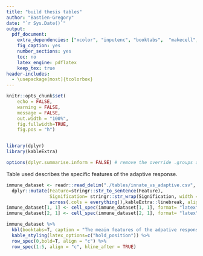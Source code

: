 ```yaml
---
title: "build thesis tables"
author: "Bastien-Gregory"
date: "`r Sys.Date()`"
output:
  pdf_document:
    extra_dependencies: ["xcolor", "inputenc", "booktabs",  "makecell",  "multirow", "hhline", "float", "array", "longtable"]
    fig_caption: yes
    number_sections: yes
    toc: no
    latex_engine: pdflatex
    keep_tex: true
header-includes:
  - \usepackage[most]{tcolorbox}
---
```


```r
knitr::opts_chunk$set(
	echo = FALSE,
	warning = FALSE, 
	message = FALSE,
	out.width = "100%",
	fig.fullwidth=TRUE,
	fig.pos = "h")


library(dplyr)
library(kableExtra)

options(dplyr.summarise.inform = FALSE) # remove the override .groups argument

```

Table \ref{tab:generate-immune-table} used \LaTeX describes the specific features of the adaptive response. 

```r
immune_dataset <- readr::read_delim("./tables/innate_vs_adaptive.csv", delim=";", show_col_types = F) %>%
  dplyr::mutate(Feature=stringr::str_to_sentence(Feature), 
                Signification= stringr::str_wrap(Signification, width = 60),
                across(.cols = everything(),kableExtra::linebreak, align="c")) 
immune_dataset[1, 1] <- cell_spec(immune_dataset[1, 1], format= "latex", bold = T) 
immune_dataset[2, 1] <- cell_spec(immune_dataset[2, 1], format= "latex", bold = T) 

immune_dataset %>% 
  kbl(booktabs=T, caption = "The meain features of the adpative response, distinguishing it from the innate response", escape=F) %>%
  kable_styling(latex_options=c("hold_position")) %>%
  row_spec(0,bold=T, align = "c") %>%
  row_spec(1:5, align = "c", hline_after = TRUE) 
```
